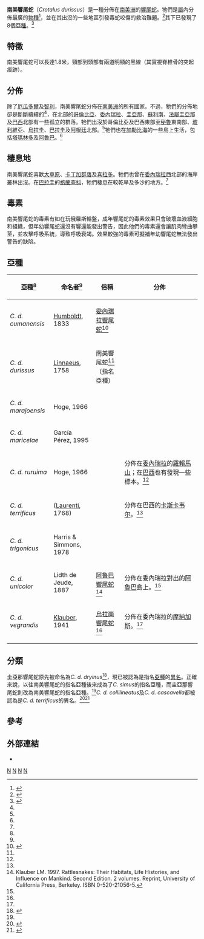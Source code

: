 {{Speciesbox
| taxon = Crotalus durissus
| image = Cascabelle.JPG
| image_caption = [[委內瑞拉響尾蛇|委內瑞拉響尾蛇]]（''Crotalus durissus cumanensis''）
| binomial_authority = [[卡爾·林奈|Linnaeus]], 1758
| range_map = Crotalus durissus distribution.png
| synonyms =
* ''C. Dryinas''
* ''Caudisona orientalis''
* ''Caudisona Gronovii''
* ''C. orientalis''
* ''C. strepitans'' var. ''dryinas''
* ''Uropsophus durissus''
* ''C. pulvis''
* ''C. terrificus durissus''
* ''C. Gronovii''
* ''C. durissus dryinus''
* ''C.'' (''Crotalus'') ''durissus dryinus''
}}

'''南美響尾蛇'''（''Crotalus durissus''）是一種分佈在[[南美洲|南美洲]]的[[響尾蛇|響尾蛇]]。牠們是[[屬|屬]]內分佈最廣的[[物種|物種]]<ref name="C&L04">{{Cite book en|author=Campbell JA, Lamar WW|year=2004|title=The Venomous Reptiles of the Western Hemisphere|publisher=Comstock Publishing Associates|location=Ithaca and London|pages=870 pp. 1500 plates|isbn=0-8014-4141-2}}</ref>，並在其出沒的一些地區引發毒蛇咬傷的救治難題。<ref name="War-C&L04">{{Cite book en|author=Warrell DA.|year=2004|chapter=Snakebites in Central and South America: Epidemiology, Clinical Features, and Clinical Management|editor=Campbell JA, Lamar WW|title=The Venomous Reptiles of the Western Hemisphere|publisher=Comstock Publishing Associates|location=Ithaca and London|pages=870 pp|isbn=0-8014-4141-2}}</ref>其下已發現了8個[[亞種|亞種]]。<ref name="ITIS">{{ITIS|ID=563936|taxon=Crotalus durissus|year=2007|date=28 November}}</ref>

==特徵==
南美響尾蛇可以長達1.8米，頸部到頭部有兩道明顯的黑線（其實視脊椎骨的突起痕跡）。

==分佈==
除了[[厄瓜多爾|厄瓜多爾]]及[[智利|智利]]，南美響尾蛇分佈在[[南美洲|南美洲]]的所有國家。不過，牠們的分佈地卻是斷斷續續的<ref name="C&L04"/>，在北部的[[哥倫比亞|哥倫比亞]]、[[委內瑞拉|委內瑞拉]]、[[圭亞那|圭亞那]]、[[蘇利南|蘇利南]]、[[法屬圭亞那|法屬圭亞那]]及[[巴西|巴西]]北部有一些孤立的群落。牠們出沒於哥倫比亞及巴西東部至[[秘魯|秘魯]]東南部、[[玻利維亞|玻利維亞]]、[[烏拉圭|烏拉圭]]、[[巴拉圭|巴拉圭]]及[[阿根廷|阿根廷]]北部。<ref name="McD99"/>牠們也在[[加勒比海|加勒比海]]的一些島上生活，包括[[塔瑪林多|塔瑪林多]]及[[阿魯巴|阿魯巴]]。<ref name="C&L04"/>

==棲息地==
南美響尾蛇喜歡[[大草原|大草原]]、[[卡丁加群落|卡丁加群落]]及[[喜拉多|喜拉多]]。牠們也曾在[[委內瑞拉|委內瑞拉]]西北部的海岸叢林出沒。在[[巴拉圭|巴拉圭]]的[[格蘭查科|格蘭查科]]，牠們棲息在較乾旱及多沙的地方。<ref name="C&L04"/>

==毒素==
南美響尾蛇的毒素有如在玩俄羅斯輪盤，成年響尾蛇的毒素效果只會破壞血液細胞和組織，但年幼響尾蛇還沒有響還能發出警告，因此他們的毒素還會讓肌肉彎曲攀莖，並攻擊呼吸系統，導致呼吸衰竭。效果較強的毒素可擬補年幼響尾蛇無法發出警告的缺陷。

==亞種==
{|cellspacing=0 cellpadding=2 border=1 style="border-collapse: collapse;"
!bgcolor="#f0f0f0"|亞種<ref name="ITIS"/>
!bgcolor="#f0f0f0"|命名者<ref name="ITIS"/>
!bgcolor="#f0f0f0"|俗稱
!bgcolor="#f0f0f0"|分佈
|-
|''C. d. cumanensis''
|[[亚历山大·冯·洪堡|Humboldt]], 1833
|[[委內瑞拉響尾蛇|委內瑞拉響尾蛇]]<ref name="Meh87">{{Cite book en|author=Mehrtens JM|year=1987|title=Living Snakes of the World in Color|url=https://archive.org/details/livingsnakesofwo00mehr|location=New York|publisher=Sterling Publishers|pages=[https://archive.org/details/livingsnakesofwo00mehr/page/480 480] pp|isbn=0-8069-6460-X}}</ref>
|style="width:40%"|
|-
|''C. d. durissus''
|[[卡爾·林奈|Linnaeus]], 1758
|南美響尾蛇<ref name="C&L04"/>（指名亞種）
|
|-
|''C. d. marajoensis''
|Hoge, 1966
|
|
|-
|''C. d. maricelae''
|García Pérez, 1995
|
|
|-
|''C. d. ruruima''
|Hoge, 1966
|
|分佈在[[委內瑞拉|委內瑞拉]]的[[羅賴馬山|羅賴馬山]]；在[[巴西|巴西]]也有發現一些標本。<ref name="C&L04"/>
|-
|''C. d. terrificus''
|([[Josephus_Nicolaus_Laurenti|Laurenti]], 1768)
|
|分佈在巴西的[[卡斯卡韦尔|卡斯卡韦尔]]。<ref name="Meh87"/>
|-
|''C. d. trigonicus''
|Harris & Simmons, 1978
|
|
|-
|''C. d. unicolor''
|Lidth de Jeude, 1887
|[[阿鲁巴響尾蛇|阿鲁巴響尾蛇]]<ref name="Kla97">Klauber LM. 1997. Rattlesnakes: Their Habitats, Life Histories, and Influence on Mankind. Second Edition. 2 volumes. Reprint, University of California Press, Berkeley. ISBN 0-520-21056-5.</ref>
|分佈在委內瑞拉對出的[[阿魯巴|阿魯巴]]島上。<ref name="Kla97"/>
|-
|''C. d. vegrandis''
|[[Laurence_Monroe_Klauber|Klauber]], 1941
|[[烏拉崗響尾蛇|烏拉崗響尾蛇]]<ref name="Kla97"/>
|分佈在委內瑞拉的[[摩納加斯|摩納加斯]]。<ref name="Kla97"/>
|-
|}

==分類==
圭亞那響尾蛇原先被命名為''C. d. dryinus''<ref name="McD99">{{Cite book en|author=McDiarmid RW, Campbell JA, Touré T|year=1999|title=Snake Species of the World: A Taxonomic and Geographic Reference, vol. 1. Herpetologists' League|pages=511 pp|isbn=1-893777-00-6}}</ref>，現已被認為是指名[[亞種|亞種]]的[[異名|異名]]。正確來說，以往南美響尾蛇的指名亞種後來成為了''C. simus''的指名亞種，而圭亞那響尾蛇則改為南美響尾蛇的指名亞種。<ref name="C&L04"/>''C. d. collilineatus''及''C. d. cascavella''都被認為是''C. d. terrificus''的異名。<ref>{{Cite journal en|author=Wüster W, Ferguson JE, Quijada-Mascareñas JA, Pook CE, Salomão MG, Thorpe RS|year=2005|title=Tracing an invasion: landbridges, refugia and the phylogeography of the Neotropical rattlesnake (Serpentes: Viperidae: ''Crotalus durissus'')|journal=Molecular Ecology|volume=14|pages=1095-1108|url=http://biology.bangor.ac.uk/~bss166/Publications/2005_Crotalus_durissus.pdf PDF|deadurl=yes|archiveurl=https://web.archive.org/web/20061225015653/http://biology.bangor.ac.uk/%7Ebss166/Publications/2005_Crotalus_durissus.pdf|archivedate=2006-12-25|access-date=2020-12-29}}</ref><ref>{{Cite journal en|author=Wüster W, Ferguson JE, Quijada-Mascareñas JA, Pook CE, Salomão MG, Thorpe RS|year=2005|title=No rattlesnakes in the rainforests: reply to Gosling and Bush|journal=Molecular Ecology|volume=14|pages=3619-3621|url=http://biology.bangor.ac.uk/~bss166/Publications/2005_Gosling_Bush_reply.pdf PDF|deadurl=yes|archiveurl=https://web.archive.org/web/20061227002053/http://biology.bangor.ac.uk/~bss166/Publications/2005_Gosling_Bush_reply.pdf|archivedate=2006-12-27|access-date=2020-12-29}}</ref>

==參考==
{{reflist}}

==外部連結==
{{Commons|Crotalus durissus}}
* {{NRDB species|genus=Crotalus|species=durissus}}
{{Taxonbar|from=Q854864}}

[[Category:蝮亞科|N]]
[[Category:响尾蛇属|N]]
[[Category:1758年描述的爬行动物|N]]
[[Category:卡尔·林奈命名的生物分类|N]]